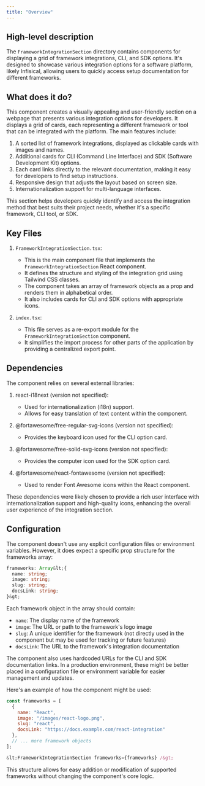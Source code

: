 ```yaml
---
title: "Overview"
---
```


## High-level description
The `FrameworkIntegrationSection` directory contains components for displaying a grid of framework integrations, CLI, and SDK options. It's designed to showcase various integration options for a software platform, likely Infisical, allowing users to quickly access setup documentation for different frameworks.

## What does it do?
This component creates a visually appealing and user-friendly section on a webpage that presents various integration options for developers. It displays a grid of cards, each representing a different framework or tool that can be integrated with the platform. The main features include:

1. A sorted list of framework integrations, displayed as clickable cards with images and names.
2. Additional cards for CLI (Command Line Interface) and SDK (Software Development Kit) options.
3. Each card links directly to the relevant documentation, making it easy for developers to find setup instructions.
4. Responsive design that adjusts the layout based on screen size.
5. Internationalization support for multi-language interfaces.

This section helps developers quickly identify and access the integration method that best suits their project needs, whether it's a specific framework, CLI tool, or SDK.

## Key Files

1. `FrameworkIntegrationSection.tsx`:
   - This is the main component file that implements the `FrameworkIntegrationSection` React component.
   - It defines the structure and styling of the integration grid using Tailwind CSS classes.
   - The component takes an array of framework objects as a prop and renders them in alphabetical order.
   - It also includes cards for CLI and SDK options with appropriate icons.

2. `index.tsx`:
   - This file serves as a re-export module for the `FrameworkIntegrationSection` component.
   - It simplifies the import process for other parts of the application by providing a centralized export point.

## Dependencies
The component relies on several external libraries:

1. react-i18next (version not specified):
   - Used for internationalization (i18n) support.
   - Allows for easy translation of text content within the component.

2. @fortawesome/free-regular-svg-icons (version not specified):
   - Provides the keyboard icon used for the CLI option card.

3. @fortawesome/free-solid-svg-icons (version not specified):
   - Provides the computer icon used for the SDK option card.

4. @fortawesome/react-fontawesome (version not specified):
   - Used to render Font Awesome icons within the React component.

These dependencies were likely chosen to provide a rich user interface with internationalization support and high-quality icons, enhancing the overall user experience of the integration section.

## Configuration
The component doesn't use any explicit configuration files or environment variables. However, it does expect a specific prop structure for the frameworks array:

```typescript
frameworks: Array&lt;{
  name: string;
  image: string;
  slug: string;
  docsLink: string;
}&gt;
```

Each framework object in the array should contain:
- `name`: The display name of the framework
- `image`: The URL or path to the framework's logo image
- `slug`: A unique identifier for the framework (not directly used in the component but may be used for tracking or future features)
- `docsLink`: The URL to the framework's integration documentation

The component also uses hardcoded URLs for the CLI and SDK documentation links. In a production environment, these might be better placed in a configuration file or environment variable for easier management and updates.

Here's an example of how the component might be used:

```jsx
const frameworks = [
  {
    name: "React",
    image: "/images/react-logo.png",
    slug: "react",
    docsLink: "https://docs.example.com/react-integration"
  },
  // ... more framework objects
];

&lt;FrameworkIntegrationSection frameworks={frameworks} /&gt;
```

This structure allows for easy addition or modification of supported frameworks without changing the component's core logic.